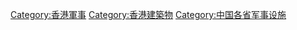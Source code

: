 {{Catnav|頁面分類|人类社会|社会科学|军事学|军事设施}}
{{Catnav|頁面分類|人类社会|文化|军事学|军事设施}}
{{Catnav|頁面分類|人类社会|安全|安全屏障|军事设施}}

[[Category:香港軍事|Category:香港軍事]]
[[Category:香港建築物|Category:香港建築物]]
[[Category:中国各省军事设施|Category:中国各省军事设施]]